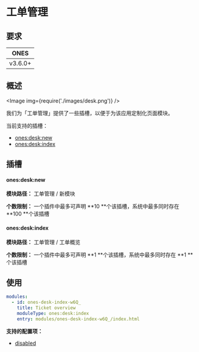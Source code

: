 # 工单管理


## 要求

|  ONES   |
| :-----: |
| v3.6.0+ |

## 概述

<Image img={require('./images/desk.png')} />

我们为「工单管理」提供了一些插槽，以便于为该应用定制化页面模块。

当前支持的插槽：

- [ones:desk:new](#onesdesknew)
- [ones:desk:index](#onesdeskindex)

## 插槽

#### ones:desk:new

**模块路径：** 工单管理 / 新模块

**个数限制：** 一个插件中最多可声明 **10 **个该插槽，系统中最多同时存在 **100 **个该插槽

#### ones:desk:index

**模块路径：** 工单管理 / 工单概览

**个数限制：** 一个插件中最多可声明 **1 **个该插槽，系统中最多同时存在 **1 **个该插槽

## 使用

```yaml
modules:
  - id: ones-desk-index-w6Q_
    title: Ticket overview
    moduleType: ones:desk:index
    entry: modules/ones-desk-index-w6Q_/index.html
```

**支持的配置项：**

- [disabled](../../../../reference/config/plugin.yaml#disabled)
